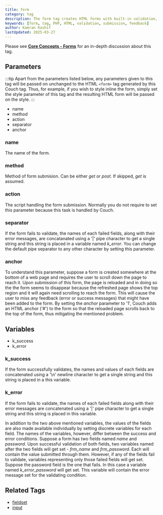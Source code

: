 ```yaml
---
title: form
category: tag
description: The form tag creates HTML forms with built-in validation, handling form submissions and providing feedback through success and error variables.
keywords: [form, tag, PHP, HTML, validation, submission, feedback]
author: Kamran Kashif
lastUpdated: 2025-03-27
---
```


Please see [**Core Concepts - Forms**](../../concepts/forms.html) for an in-depth discussion about this tag.

## Parameters

:::tip
Apart from the parameters listed below, any parameters given to this tag will be passed on unchanged to the HTML `<form>` tag generated by this Couch tag. Thus, for example, if you wish to style inline the form, simply set the style parameter of this tag and the resulting HTML form will be passed on the style.
:::

- name
- method
- action
- separator
- anchor

### name

The name of the form.

### method

Method of form submision. Can be either _get_ or _post_. If skipped, _get_ is assumed.

### action

The script handling the form submission. Normally you do not require to set this parameter because this task is handled by Couch.

### separator

If the form fails to validate, the names of each failed fields, along with their error messages, are concatanated using a '|' pipe character to get a single string and this string is placed in a variable named _k_error_. You can change the default pipe separator to any other character by setting this parameter.

### anchor

To understand this parameter, suppose a form is created somewhere at the bottom of a web page and requires the user to scroll down the page to reach it. Upon submission of this form, the page is reloaded and in doing so the the form seems to disappear because the refreshed page shows the top region and it will again need scrolling to reach the form. This will cause the user to miss any feedback (error or success messages) that might have been added to the form.
By setting the _anchor_ parameter to '1', Couch adds an HTML anchor ('#') to the form so that the reloaded page scrolls back to the top of the form, thus mitigating the mentioned problem.

## Variables

- k_success
- k_error

### k_success

If the form successfully validates, the names and values of each fields are concatenated using a '\n' newline character to get a single string and this string is placed in a this variable.

### k_error

If the form fails to validate, the names of each failed fields along with their error messages are concatenated using a '|' pipe character to get a single string and this string is placed in this variable.

In addition to the two above mentioned variables, the values of the fields are also made available individually by setting discrete variables for each field. The names of the variables, however, differ between the success and error conditions.
Suppose a form has two fields named _name_ and _password_. Upon successful validation of both fields, two variables named after the two fields will get set - _frm_name_ and _frm_password_. Each will contain the value submitted through them.
However, if any of the fields fail to validate, variables representing only those failed fields will get set. Suppose the password field is the one that fails. In this case a variable named _k_error_password_ will get set. This variable will contain the error message set for the validating condition.

## Related Tags

- [fieldset](../fieldset.html)
- [input](../input.html)
